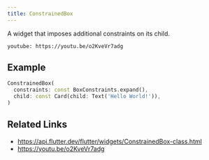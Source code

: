 ```yaml
---
title: ConstrainedBox
---
```


A widget that imposes additional constraints on its child.

`youtube: https://youtu.be/o2KveVr7adg`

## Example

```dart liveslice=ConstrainedBox
ConstrainedBox(
  constraints: const BoxConstraints.expand(),
  child: const Card(child: Text('Hello World!')),
)
```

## Related Links

- https://api.flutter.dev/flutter/widgets/ConstrainedBox-class.html
- https://youtu.be/o2KveVr7adg
